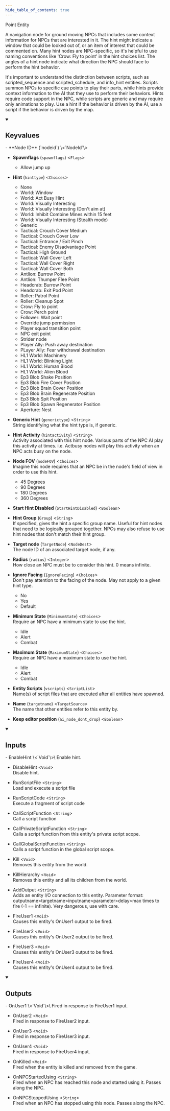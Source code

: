 ```yaml
---
hide_table_of_contents: true
---
```


<!---
!!!!!!
THIS PAGE IS AUTOGENERATED FROM GAME FGD DEFINITIONS!
DO NOT EDIT MANUALLY!
!!!!!!

In order to make edits, you can make an annotation file in /fgd_dump_overrides
-->


Point Entity

A navigation node for ground moving NPCs that includes some context information for NPCs that are interested in it. The hint might indicate a window that could be looked out of, or an item of interest that could be commented on. Many hint nodes are NPC-specific, so it's helpful to use naming conventions like 'Crow: Fly to point' in the hint choices list. The angles of a hint node indicate what direction the NPC should face to perform the hint behavior.

It's important to understand the distinction between scripts, such as scripted_sequence and scripted_schedule, and info_hint entities. Scripts summon NPCs to specific cue points to play their parts, while hints provide context information to the AI that they use to perform their behaviors. Hints require code support in the NPC, while scripts are generic and may require only animations to play. Use a hint if the behavior is driven by the AI, use a script if the behavior is driven by the map.

<details open>
<summary><h2>Keyvalues</h2></summary>
- **Node ID** (`nodeid`) \<`NodeId`\>

- **Spawnflags** (`spawnflags`) \<`Flags`\>
  - Allow jump up 


- **Hint** (`hinttype`) \<`Choices`\>
  - None 
  - World: Window 
  - World: Act Busy Hint 
  - World: Visually Interesting 
  - World: Visually Interesting (Don't aim at) 
  - World: Inhibit Combine Mines within 15 feet 
  - World: Visually Interesting (Stealth mode) 
  - Generic 
  - Tactical: Crouch Cover Medium 
  - Tactical: Crouch Cover Low 
  - Tactical: Entrance / Exit Pinch 
  - Tactical: Enemy Disadvantage Point 
  - Tactical: High Ground 
  - Tactical: Wall Cover Left 
  - Tactical: Wall Cover Right 
  - Tactical: Wall Cover Both 
  - Antlion: Burrow Point 
  - Antlion: Thumper Flee Point 
  - Headcrab: Burrow Point 
  - Headcrab: Exit Pod Point 
  - Roller: Patrol Point 
  - Roller: Cleanup Spot 
  - Crow: Fly to point 
  - Crow: Perch point 
  - Follower: Wait point 
  - Override jump permission 
  - Player squad transition point 
  - NPC exit point 
  - Strider node 
  - Player Ally: Push away destination 
  - PLayer Ally: Fear withdrawal destination 
  - HL1 World: Machinery 
  - HL1 World: Blinking Light 
  - HL1 World: Human Blood 
  - HL1 World: Alien Blood 
  - Ep3 Blob Shake Position 
  - Ep3 Blob Fire Cover Position 
  - Ep3 Blob Brain Cover Position 
  - Ep3 Blob Brain Regenerate Position 
  - Ep3 Blob Spit Position 
  - Ep3 Blob Spawn Regenerator Position 
  - Aperture: Nest 


- **Generic Hint** (`generictype`) \<`String`\>\
String identifying what the hint type is, if generic.

- **Hint Activity** (`hintactivity`) \<`String`\>\
Activity associated with this hint node. Various parts of the NPC AI play this activity at times. i.e. Actbusy nodes will play this activity when an NPC acts busy on the node.

- **Node FOV** (`nodeFOV`) \<`Choices`\>\
Imagine this node requires that an NPC be in the node's field of view in order to use this hint.
  - 45 Degrees 
  - 90 Degrees 
  - 180 Degrees 
  - 360 Degrees 


- **Start Hint Disabled** (`StartHintDisabled`) \<`Boolean`\>

- **Hint Group** (`Group`) \<`String`\>\
If specified, gives the hint a specific group name.  Useful for hint nodes that need to be logically grouped together. NPCs may also refuse to use hint nodes that don't match their hint group.

- **Target node** (`TargetNode`) \<`NodeDest`\>\
The node ID of an associated target node, if any.

- **Radius** (`radius`) \<`Integer`\>\
How close an NPC must be to consider this hint. 0 means infinite.

- **Ignore Facing** (`IgnoreFacing`) \<`Choices`\>\
Don't pay attention to the facing of the node. May not apply to a given hint type.
  - No 
  - Yes 
  - Default 


- **Minimum State** (`MinimumState`) \<`Choices`\>\
Require an NPC have a minimum state to use the hint.
  - Idle 
  - Alert 
  - Combat 


- **Maximum State** (`MaximumState`) \<`Choices`\>\
Require an NPC have a maximum state to use the hint.
  - Idle 
  - Alert 
  - Combat 


- **Entity Scripts** (`vscripts`) \<`ScriptList`\>\
Name(s) of script files that are executed after all entities have spawned.

- **Name** (`targetname`) \<`TargetSource`\>\
The name that other entities refer to this entity by.

- **Keep editor position** (`ai_node_dont_drop`) \<`Boolean`\>


 </details>
<details open>
<summary><h2>Inputs</h2></summary>
- EnableHint \<`Void`\>\
Enable hint.

- DisableHint \<`Void`\>\
Disable hint.

- RunScriptFile \<`String`\>\
Load and execute a script file

- RunScriptCode \<`String`\>\
Execute a fragment of script code

- CallScriptFunction \<`String`\>\
Call a script function

- CallPrivateScriptFunction \<`String`\>\
Calls a script function from this entity's private script scope.

- CallGlobalScriptFunction \<`String`\>\
Calls a script function in the global script scope.

- Kill \<`Void`\>\
Removes this entity from the world.

- KillHierarchy \<`Void`\>\
Removes this entity and all its children from the world.

- AddOutput \<`String`\>\
Adds an entity I/O connection to this entity. Parameter format: outputname&gt;targetname>inputname&gt;parameter&gt;delay&gt;max times to fire (-1 == infinite). Very dangerous, use with care.

- FireUser1 \<`Void`\>\
Causes this entity's OnUser1 output to be fired.

- FireUser2 \<`Void`\>\
Causes this entity's OnUser2 output to be fired.

- FireUser3 \<`Void`\>\
Causes this entity's OnUser3 output to be fired.

- FireUser4 \<`Void`\>\
Causes this entity's OnUser4 output to be fired.


 </details>
<details open>
<summary><h2>Outputs</h2></summary>
- OnUser1 \<`Void`\>\
Fired in response to FireUser1 input.

- OnUser2 \<`Void`\>\
Fired in response to FireUser2 input.

- OnUser3 \<`Void`\>\
Fired in response to FireUser3 input.

- OnUser4 \<`Void`\>\
Fired in response to FireUser4 input.

- OnKilled \<`Void`\>\
Fired when the entity is killed and removed from the game.

- OnNPCStartedUsing \<`String`\>\
Fired when an NPC has reached this node and started using it. Passes along the NPC.

- OnNPCStoppedUsing \<`String`\>\
Fired when an NPC has stopped using this node. Passes along the NPC.


 </details>